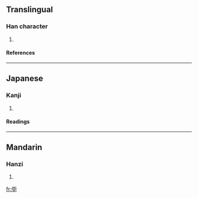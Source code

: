==Translingual==
===Han character===
{{Han char|rn=57|rad=弓|as=05|sn=8|four=|canj=弓尸尸 (NSS)}}
# {{defn|Han|sort=弓05}}
====References====
{{Han ref|kx=0357.220|dkj=09745|dj=0674.040|hdz=20992.020|uh=5F21|ud=24353}}
----
==Japanese==
===Kanji===
{{ja-kanji|grade=|rs=弓05}}
# {{defn|Japanese}} 
====Readings====
{{ja-readings|on=[[くつ]] (kutsu), [[ぐち]] (guchi), [[ちょう]] (chō)|kun=[[つよくいさましい]] (tsuyokuisamashii)}}
----
==Mandarin==
===Hanzi===
{{cmn-hanzi|pin=[[jué]] (jue2), [[zhàng]] (zhang4)|wg=chüeh<sup>2</sup>, chang<sup>4</sup>}}
# {{defn|Mandarin}}

[[fr:弡]]